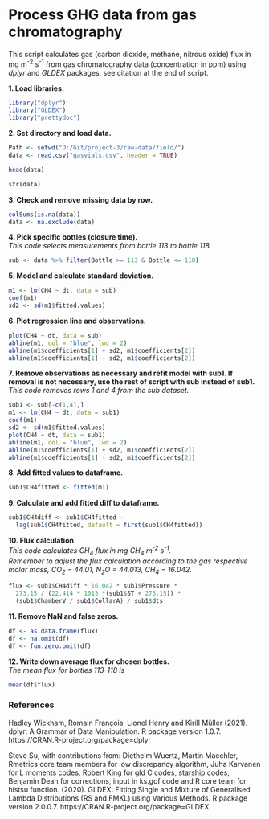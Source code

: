 # Process GHG data from gas chromatography

This script calculates gas (carbon dioxide, methane, nitrous oxide) flux
in mg m<sup>-2</sup> s<sup>-1</sup> from gas chromatography data (concentration in ppm) using *dplyr* and *GLDEX* packages, see citation at the end of script.


**1. Load libraries.**
```r
library("dplyr")
library("GLDEX")
library("prettydoc")
```

**2. Set directory and load data.**
```r
Path <- setwd("D:/Git/project-3/raw-data/field/")
data <- read.csv("gasvials.csv", header = TRUE)
```

```r
head(data)
```

```r
str(data)
```

**3. Check and remove missing data by row.**
```r
colSums(is.na(data))
data <- na.exclude(data)
```

**4. Pick specific bottles (closure time).**  
*This code selects measurements from bottle 113 to bottle 118.*
```r
sub <- data %>% filter(Bottle >= 113 & Bottle <= 118)
```

**5. Model and calculate standard deviation.**
```r
m1 <- lm(CH4 ~ dt, data = sub)
coef(m1)
sd2 <- sd(m1$fitted.values)
```

**6. Plot regression line and observations.**
```r
plot(CH4 ~ dt, data = sub)
abline(m1, col = "blue", lwd = 2)
abline(m1$coefficients[1] + sd2, m1$coefficients[2])
abline(m1$coefficients[1] - sd2, m1$coefficients[2])
```

**7. Remove observations as necessary and refit model with sub1. If removal is not necessary, use the rest of script with sub instead of sub1.**  
*This code removes rows 1 and 4 from the sub dataset.*
```r
sub1 <- sub[-c(1,4),]
m1 <- lm(CH4 ~ dt, data = sub1)
coef(m1)
sd2 <- sd(m1$fitted.values)
plot(CH4 ~ dt, data = sub1)
abline(m1, col = "blue", lwd = 2)
abline(m1$coefficients[1] + sd2, m1$coefficients[2])
abline(m1$coefficients[1] - sd2, m1$coefficients[2])
```

**8. Add fitted values to dataframe.**
```r
sub1$CH4fitted <- fitted(m1)
```

**9. Calculate and add fitted diff to dataframe.**
```r
sub1$CH4diff <- sub1$CH4fitted - 
  lag(sub1$CH4fitted, default = first(sub1$CH4fitted))
```

**10. Flux calculation.**  
*This code calculates CH<sub>4</sub> flux in mg CH<sub>4</sub> m<sup>-2</sup> s<sup>-1</sup>.*  
*Remember to adjust the flux calculation according to the gas respective molar mass, CO<sub>2</sub> = 44.01, N<sub>2</sub>O = 44.013, CH<sub>4</sub> = 16.042.*
```r
flux <- sub1$CH4diff * 16.042 * sub1$Pressure * 
  273.15 / (22.414 * 1013 *(sub1$ST + 273.15)) *
  (sub1$ChamberV / sub1$CollarA) / sub1$dts
```

**11. Remove NaN and false zeros.**
```r
df <- as.data.frame(flux)
df <- na.omit(df)
df <- fun.zero.omit(df)
```

**12. Write down average flux for chosen bottles.**  
*The mean flux for bottles 113-118 is*
```r
mean(df$flux)
```

### References
Hadley Wickham, Romain François, Lionel Henry and Kirill Müller
(2021). dplyr: A Grammar of Data Manipulation. R package version
1.0.7. https://CRAN.R-project.org/package=dplyr

Steve Su, with contributions from: Diethelm Wuertz, Martin Maechler,
Rmetrics core team members for low discrepancy algorithm, Juha
Karvanen for L moments codes, Robert King for gld C codes, starship
codes, Benjamin Dean for corrections, input in ks.gof code and R
core team for histsu function. (2020). GLDEX: Fitting Single and
Mixture of Generalised Lambda Distributions (RS and FMKL) using
Various Methods. R package version 2.0.0.7.
https://CRAN.R-project.org/package=GLDEX
